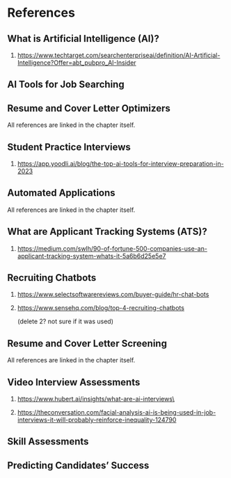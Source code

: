 # References

## What is Artificial Intelligence (AI)?

(1) <https://www.techtarget.com/searchenterpriseai/definition/AI-Artificial-Intelligence?Offer=abt_pubpro_AI-Insider>

## AI Tools for Job Searching

## Resume and Cover Letter Optimizers

All references are linked in the chapter itself.

## Student Practice Interviews

1.  <https://app.yoodli.ai/blog/the-top-ai-tools-for-interview-preparation-in-2023>

## Automated Applications

All references are linked in the chapter itself.

## What are Applicant Tracking Systems (ATS)?

1.  <https://medium.com/swlh/90-of-fortune-500-companies-use-an-applicant-tracking-system-whats-it-5a6b6d25e5e7>

## Recruiting Chatbots

1.  <https://www.selectsoftwarereviews.com/buyer-guide/hr-chat-bots>

2.  <https://www.sensehq.com/blog/top-4-recruiting-chatbots>

    (delete 2? not sure if it was used)

## Resume and Cover Letter Screening

All references are linked in the chapter itself.

## Video Interview Assessments

(1) [https://www.hubert.ai/insights/what-are-ai-interviews\\](https://www.hubert.ai/insights/what-are-ai-interviews%5C)

(2) <https://theconversation.com/facial-analysis-ai-is-being-used-in-job-interviews-it-will-probably-reinforce-inequality-124790>

## Skill Assessments

## Predicting Candidates' Success
